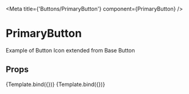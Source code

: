 
<Meta title={'Buttons/PrimaryButton'} component={PrimaryButton} />

# PrimaryButton

Example of Button Icon extended from Base Button

## Props

<ArgsTable of={PrimaryButton} />


<Canvas>
  <Story
    name="Default"
    args={{
      onPress: action('onPress'),
      label: 'Hello World',
    }}>
    {Template.bind({})}
  </Story>
  <Story
    name="Disabled"
    args={{
      onPress: action('onPress'),
      label: 'Disabled',
      disabled: true,
    }}>
    {Template.bind({})}
  </Story>
</Canvas>
